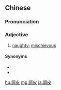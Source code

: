 {{also|调皮}}
==Chinese==
{{zh-forms|s=调皮}}

===Pronunciation===
{{zh-pron
|m=tiáopí
|c=tiu4-3 pei4
|mn=qz:thiau-phî/xm,zz:thiâu-phî
|ma=Zh-tiáopí.ogg
|cat=a
}}

===Adjective===
{{zh-adj}}

# [[naughty]]; [[mischievous]]

====Synonyms====
* {{zh-l|淘氣}}
* {{zh-l|頑皮}}

{{zh-cat|Intermediate}}

[[hu:調皮]]
[[mg:調皮]]
[[ja:調皮]]